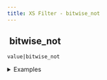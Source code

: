 ```yaml
---
title: XS Filter - bitwise_not
---
```


## <img src="../assets/docuBadge (11).png" alt="" data-size="line" /> bitwise\_not <a href="#xs-bitwise_not" id="xs-bitwise_not"></a>

`value|bitwise_not`

<details>

<summary>Examples</summary>

```javascript
5|bitwise_not     // Returns -6 (~5)
-3|bitwise_not    // Returns 2 (~-3)
```

</details>

